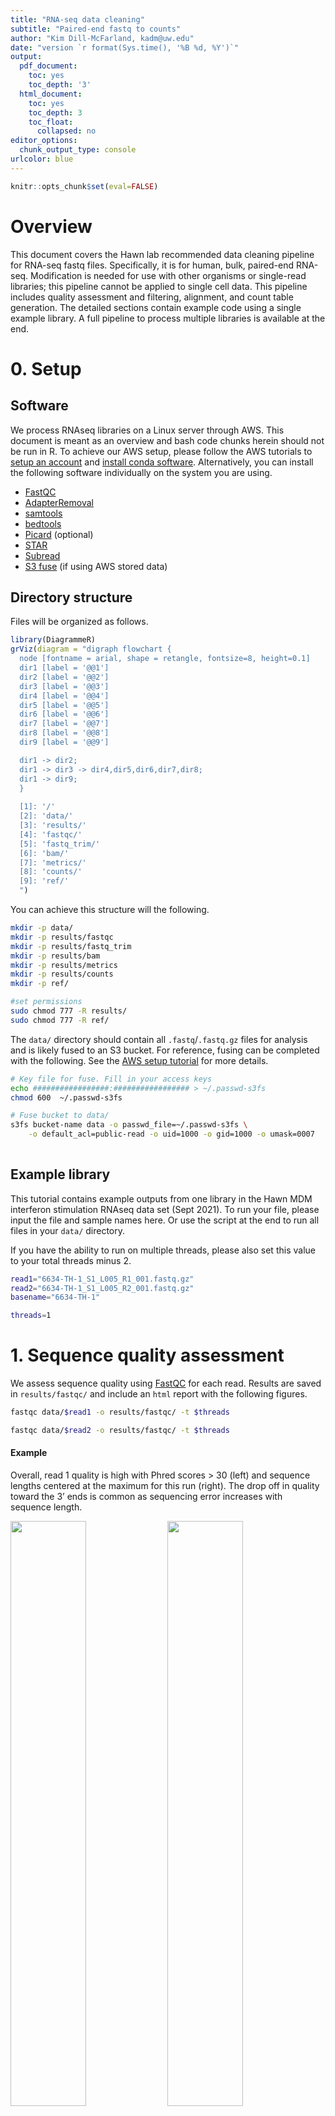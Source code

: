 ```yaml
---
title: "RNA-seq data cleaning"
subtitle: "Paired-end fastq to counts"
author: "Kim Dill-McFarland, kadm@uw.edu"
date: "version `r format(Sys.time(), '%B %d, %Y')`"
output:
  pdf_document:
    toc: yes
    toc_depth: '3'
  html_document:
    toc: yes
    toc_depth: 3
    toc_float:
      collapsed: no
editor_options:
  chunk_output_type: console
urlcolor: blue
---
```


```r
knitr::opts_chunk$set(eval=FALSE)
```

# Overview

This document covers the Hawn lab recommended data cleaning pipeline for RNA-seq fastq files. Specifically, it is for human, bulk, paired-end RNA-seq. Modification is needed for use with other organisms or single-read libraries; this pipeline cannot be applied to single cell data. This pipeline includes quality assessment and filtering, alignment, and count table generation. The detailed sections contain example code using a single example library. A full pipeline to process multiple libraries is available at the end.

# 0. Setup
## Software

We process RNAseq libraries on a Linux server through AWS. This document is meant as an overview and bash code chunks herein should not be run in R. To achieve our AWS setup, please follow the AWS tutorials to [setup an account][aws_tut] and [install conda software][conda_tut]. Alternatively, you can install the following software individually on the system you are using.

* [FastQC][FastQC]
* [AdapterRemoval][AdapterRemoval]
* [samtools][samtools]
* [bedtools][bedtools]
* [Picard][Picard] (optional)
* [STAR][STAR]
* [Subread][Subread]
* [S3 fuse][S3 fuse] (if using AWS stored data)

## Directory structure
Files will be organized as follows.

```r
library(DiagrammeR)
grViz(diagram = "digraph flowchart {
  node [fontname = arial, shape = retangle, fontsize=8, height=0.1]
  dir1 [label = '@@1']
  dir2 [label = '@@2']
  dir3 [label = '@@3']
  dir4 [label = '@@4']
  dir5 [label = '@@5']
  dir6 [label = '@@6']
  dir7 [label = '@@7']
  dir8 [label = '@@8']
  dir9 [label = '@@9']

  dir1 -> dir2;
  dir1 -> dir3 -> dir4,dir5,dir6,dir7,dir8;
  dir1 -> dir9;
  }
  
  [1]: '/'
  [2]: 'data/'
  [3]: 'results/'
  [4]: 'fastqc/'
  [5]: 'fastq_trim/'
  [6]: 'bam/'
  [7]: 'metrics/'
  [8]: 'counts/'
  [9]: 'ref/'
  ")
```

You can achieve this structure will the following.

```bash

mkdir -p data/
mkdir -p results/fastqc
mkdir -p results/fastq_trim
mkdir -p results/bam
mkdir -p results/metrics
mkdir -p results/counts
mkdir -p ref/

#set permissions
sudo chmod 777 -R results/
sudo chmod 777 -R ref/

```

The `data/` directory should contain all `.fastq`/`.fastq.gz` files for analysis and is likely fused to an S3 bucket. For reference, fusing can be completed with the following. See the [AWS setup tutorial][aws_tut] for more details.

```bash

# Key file for fuse. Fill in your access keys
echo #################:################# > ~/.passwd-s3fs
chmod 600  ~/.passwd-s3fs

# Fuse bucket to data/
s3fs bucket-name data -o passwd_file=~/.passwd-s3fs \
    -o default_acl=public-read -o uid=1000 -o gid=1000 -o umask=0007
    
```

## Example library
This tutorial contains example outputs from one library in the Hawn MDM interferon stimulation RNAseq data set (Sept 2021). To run your file, please input the file and sample names here. Or use the script at the end to run all files in your `data/` directory.

If you have the ability to run on multiple threads, please also set this value to your total threads minus 2. 

```bash

read1="6634-TH-1_S1_L005_R1_001.fastq.gz"
read2="6634-TH-1_S1_L005_R2_001.fastq.gz"
basename="6634-TH-1"

threads=1

```

# 1. Sequence quality assessment

We assess sequence quality using [FastQC][FastQC] for each read. Results are saved in `results/fastqc/` and include an `html` report with the following figures.

```bash

fastqc data/$read1 -o results/fastqc/ -t $threads

fastqc data/$read2 -o results/fastqc/ -t $threads

```

#### Example

Overall, read 1 quality is high with Phred scores > 30 (left) and sequence lengths centered at the maximum for this run (right). The drop off in quality toward the 3' ends is common as sequencing error increases with sequence length.

![](figs/per_base_quality_raw.png){width=49%} ![](figs/sequence_length_distribution_raw.png){width=49%}

There appear to be adapters present in these sequences. Here, FastQC identified the Illumina universal adapters toward the ends of sequences (left). This occurs when your biological sequence is shorter than the read length, and the sequencer goes beyond it into the adapter attaching DNA to the flow cell.

Not all adapters are identified by FastQC, so you can also check for them based on the sequence content (right). Adapters result in low diversity of per base content (*e.g.* percent of reads with each of ACTG at each position). This is seen here at the start of the sequences where the first 10 bp are disproportionately one or two base types.

Note that we do not see low diversity at the ends where we identified the universal adapters. This is because only up to ~25% of sequences have these adapters with the rest containing long enough amplicons to be entirely real data. Thus, per base content is not as impacted as it is with (likely) 100% of sequences having adapters at the start.
 
![](figs/adapter_content_raw.png){width=49%} ![](figs/per_base_sequence_content_raw.png){width=49%}

# 2. Adapter removal and quality filtering
Adapters are trimmed and sequences are quality filtered using [AdapterRemoval][AdapterRemoval]. Trimmed files are saved in `results/fastq_trim`.

In these data, we have both 5' and 3' adapter contamination. Thus, quality filtering includes:

* `--trim5p` trim the 5' end by N base pairs to remove adapters. This value should be equal to where the per base sequence content levels out around 25% for all base types.
* `--adapter1 --adapter2` trim bp that align to known adapter sequences.
* `--maxns` remove sequences with > N ambiguous base
* `--trimqualities --minquality` trim ends until reach base with quality > N
* `--minlength` remove reads < N bp in length

```bash

AdapterRemoval --file1 data/$read1 --file2 data/$read2 \
    --basename results/fastq_trim/$basename --gzip \
    --trim5p 10 --maxns 1 --minlength 15 \
    --trimqualities --minquality 30 \
    --adapter1 AGATCGGAAGAGCACACGTCTGAACTCCAGTCAC \
    --adapter2 AGATCGGAAGAGCGTCGTGTAGGGAAAGAGTGT \
    --threads $threads
    
```

### Alternate adapter filtering
The above code will work for most Hawn data sets. However, you may need to make some modifications.

* If your barcodes are a different length, modify the number of bp trimmed with `--trim5p`. 
* If you do not have barcode contamination, remove the `--trim5p` option.
* If you do not have adapter contamination, the original code will work but you can improve speed by removing the `--adapter1 --adapter2` options.
* If you have different adapters, modify the sequences after `--adapter1 --adapter2`. You can determine adapter sequences for several common library preparations [here][adapters] or by using

  ```bash
  AdapterRemoval --identify-adapters --file1 $read1 --file2 $read2 --threads $threads
  ```

### Re-assess quality
Next, we assess trimmed sequence quality using [FastQC][FastQC] again. Results are saved in `results/fastqc/`.

```bash

fastqc results/fastq_trim/$basename.pair1.truncated.gz -o results/fastqc/ -t $threads
    
fastqc results/fastq_trim/$basename.pair2.truncated.gz -o results/fastqc/ -t $threads

```

#### Example
Read 1 sequence quality is improved and adapters are no longer present in the data.

![](figs/per_base_quality_trim.png){width=49%} ![](figs/sequence_length_distribution_trim.png){width=49%}  
![](figs/adapter_content_trim.png){width=49%}  ![](figs/per_base_sequence_content_trim.png){width=49%}

# 3. Alignment to reference genome
Using [STAR][STAR], we align sequence data to the [GRCh38][GRCh38] reference human genome. Results are saved in `results/bam/`.

### Format reference genome
Look for the latest genome release at <https://ftp.ensembl.org/pub/> and set the release number here.

```bash

number="104"

```

Then, download the reference genome and create an alignment index.

```bash

#Set file structure
mkdir -p ref/release"$number"/STARref
sudo chmod 777 -R ref/

#Download reference
source_url="ftp://ftp.ensembl.org/pub/release-$number"

sudo curl -O --output-dir ref/release"$number"/STARref \
    $source_url/gtf/homo_sapiens/Homo_sapiens.GRCh38.$number.gtf.gz
    
sudo curl -O --output-dir ref/release"$number"/STARref \
    $source_url/fasta/homo_sapiens/dna/Homo_sapiens.GRCh38.dna.primary_assembly.fa.gz

gunzip ref/release"$number"/STARref/*

#Index genome
STAR --runMode genomeGenerate \
     --genomeDir ref/release$number/STARindex \
     --genomeFastaFiles \
        ref/release$number/STARref/Homo_sapiens.GRCh38.dna.primary_assembly.fa \
     --sjdbGTFfile ref/release$number/STARref/Homo_sapiens.GRCh38.$number.gtf \
     --sjdbOverhang 99 \
     --runThreadN $threads

```

#### Hawn lab members:
Check the S3 bucket `human-ref` for the latest release. If it is present, simply fuse this bucket to your `ref/` directory.

```bash

s3fs human-ref ref -o passwd_file=~/.passwd-s3fs \
    -o default_acl=public-read -o uid=1000 -o gid=1000 -o umask=0007
    
```

### Align sequences
Now we align sequences to the reference index and save the alignment in a compressed BAM file sorted by genome position.

```bash

STAR --genomeDir ref/release$number/STARindex \
         --readFilesIn results/fastq_trim/$basename.pair1.truncated.gz \
                       results/fastq_trim/$basename.pair2.truncated.gz \
         --readFilesCommand zcat \
         --outFileNamePrefix results/bam/"$basename"_ \
         --outSAMtype BAM SortedByCoordinate \
         --runThreadN $threads \
         --runRNGseed 8756
         
```

# 4. Alignment quality assessment and filtering
Alignments are filtered with [samtools][samtools] `view` with the following flags. Results are saved in `results/bam/`. If you require different filtering, Broad has a nice [tool][Btool] for determining flag values.

* `-h` keep header
* `-f 3` keep paired reads where both mapped
* `-F 1284` remove unmapped reads, non-primary alignments, and PCR duplicates
* `-q 30` remove alignments with MAPQ < 30

```bash

samtools view results/bam/"$basename"_Aligned.sortedByCoord.out.bam \
      -h -f 3 -F 1284 -q 30 -@ $threads \
      -o results/bam/"$basename"_filter.bam

```

Then, we assess alignment quality before and after filtering with [samtools][samtools] `flagstat`. Results are saved in `results/metrics/`.

```bash

samtools flagstat results/bam/"$basename"_Aligned.sortedByCoord.out.bam \
    -@ $threads > results/metrics/"$basename"_Aligned_flagstat.tsv

samtools flagstat results/bam/"$basename"_filter.bam \
    -@ $threads > results/metrics/"$basename"_filter_flagstat.tsv
    
```

#### Example
`flagstat` results are formatted as total reads passing QC + total reads failing QC. Since we filtered separately with `view` and did not input any QC into `flagstat`, all our failed values should be 0, and we need only look at the first values.

Here, we see that `r 61871001-56417334` sequences were removed during alignment filtering (1). These were mainly secondary alignments (2), unpaired reads (3 compared to totals in 1), and PCR duplicates (4). After filtering, read 1 contains about 56 million reads

Ref | Aligned | Aligned, filtered | Flag
--- | ------- | ----------------- | ----
1   | 61871001 + 0 | 56417334 + 0 | in total (QC-passed reads + QC-failed reads)
2   | 3052746 + 0 | 0 + 0 | secondary
.   | 0 + 0 | 0 + 0 | supplementary
.   | 0 + 0 | 0 + 0 | duplicates
.   | 61871001 + 0 | 56417334 + 0 | mapped (100.00% : N/A)
.   | 58818255 + 0 | 56417334 + 0 | paired in sequencing
.   | 29409871 + 0 | 28208667 + 0 | read1
.   | 29408384 + 0 | 28208667 + 0 | read2
3   | 58816556 + 0 | 56417334 + 0 | properly paired (100.00% : N/A)
3   | 58816556 + 0 | 56417334 + 0 | with itself and mate mapped
4   | 1699 + 0 | 0 + 0 | singletons (0.00% : N/A)
.   | 0 + 0 | 0 + 0 | with mate mapped to a different chr
.   | 0 + 0 | 0 + 0 | with mate mapped to a different chr (mapQ>=5)

### Optional alignment assessment
[Picard][Picard] is another tool useful for assessing alignment quality. [Picard metrics][Pmetric] include median coefficient of variation (CV) of coverage, alignment percentage, etc. While these metrics are useful, this program is very slow and cannot run on multiple threads. Thus, you may wish to skip this assessment for large data sets.

Download Picard reference. **Hawn lab members**, this reference is already in your `ref/` directory if you previously fused to the `human-ref` bucket.

```bash

#Set file structure
mkdir -p ref/PICARDref
sudo chmod 777 -R ref/

#Download reference
sudo curl -O --output-dir ref/PICARDref \
    http://hgdownload.cse.ucsc.edu/goldenPath/hg38/database/refFlat.txt.gz
    
gunzip ref/PICARDref/refFlat.txt.gz

## Remove "chr" in chromosome name to match ensembl alignment using in STAR
sed 's/chr//' ref/PICARDref/refFlat.txt > ref/PICARDref/refFlat.ensembl.txt

```

Then, run Picard `CollectRnaSeqMetrics`. 

*Note: Your Picard executable will have a different file path if you did not install with conda. Also, please update to the latest Picard version as necessary.*

```bash

java -jar ~/apps/anaconda/share/picard-2.26.2-0/picard.jar \
        CollectRnaSeqMetrics \
        REF_FLAT=ref/PICARDref/refFlat.ensembl.txt \
        INPUT=results/bam/"$basename"_Aligned.sortedByCoord.out.bam  \
        OUTPUT=results/metrics/"$basename"_Aligned_picard.tsv \
        ASSUME_SORTED=true STRAND_SPECIFICITY=NONE MINIMUM_LENGTH=500 \
        QUIET=true VERBOSITY=ERROR
        
```

#### Example
Below are all the metrics Picard calculates. We generally only use `MEDIAN_CV_COVERAGE`, which is a measure of coverage with 0 being ideal (no variation in coverage across all genes in the genome) and greater than 1 being poor (lots of variation in coverage).

```r
data.frame(Metric=c("PF_BASES","PF_ALIGNED_BASES","RIBOSOMAL_BASES","CODING_BASES",
                            "UTR_BASES","INTRONIC_BASES","INTERGENIC_BASES","IGNORED_READS",
                            "CORRECT_STRAND_READS","INCORRECT_STRAND_READS",
                            "NUM_R1_TRANSCRIPT_STRAND_READS","NUM_R2_TRANSCRIPT_STRAND_READS",
                            "NUM_UNEXPLAINED_READS","PCT_R1_TRANSCRIPT_STRAND_READS",
                            "PCT_R2_TRANSCRIPT_STRAND_READS","PCT_RIBOSOMAL_BASES",
                            "PCT_CODING_BASES","PCT_UTR_BASES","PCT_INTRONIC_BASES",
                            "PCT_INTERGENIC_BASES","PCT_MRNA_BASES","PCT_USABLE_BASES",
                            "PCT_CORRECT_STRAND_READS","MEDIAN_CV_COVERAGE","MEDIAN_5PRIME_BIAS",
                            "MEDIAN_3PRIME_BIAS","MEDIAN_5PRIME_TO_3PRIME_BIAS",
                            "SAMPLE","LIBRARY","READ_GROUP"),
                     Value=c(8208538047,8133215003,NA,3544622408,2415868363,1890267853,282456379,0,
                             0,0,154837,17949451,994151,0.008553,0.991447,NA,0.435821,0.297037,
                             0.232413,0.034729,0.732858,0.726133,0,0.658344,0.332954,0.159626,
                             1.556895,NA,NA,NA)) %>% 
  dplyr::mutate(Value = ifelse(Value<0.1,format(Value, scientific=FALSE),
                               Value)) %>% 
knitr::kable() %>%
kableExtra::kable_styling(bootstrap_options = "striped", full_width = FALSE,
                          latex_options = "HOLD_position", font_size = 9)
```

# 5. Count table generation
Finally, we count reads in gene exons with [Subread][Subread] `featureCounts`. This function can also explore any sequence type listed in the `gtf` file, though exons are the standard type for differential expression analysis.

```bash

featureCounts -T $threads -g gene_id -t exon -p \
  -a ref/release$number/STARref/Homo_sapiens.GRCh38.$number.gtf \
  -o results/counts/MDM-IFN.featurecounts.tsv \
  results/bam/*filter.bam

```

This counts table is used for subsequent analyses such as differential gene expression, gene module building, gene set enrichment, etc. as seen in the next tutorials.

# Batch script

This bash script will run the above pipeline for all `.fastq` files in a directory. You should complete the setup variables at the beginning specific to your data.

```bash

#!/bin/bash

##### Bulk paired-end RNAseq data cleaning ######

########################################
## Setup
########################################
# Directory names must NOT end in /

project_name="MDM-IFN"
data_dir="data"
threads=30
adapter_length=10
number=104

# Create directory structure
mkdir -p results/fastqc
mkdir -p results/fastq_trim
mkdir -p results/bam
mkdir -p results/metrics
mkdir -p results/counts
mkdir -p ref/

#set permissions
sudo chmod 777 -R results/
sudo chmod 777 -R ref/

########################################
## Quality assessment 1
########################################

for file in $data_dir/*fastq.gz ;
do
  fastqc $file -o results/fastqc/ -t $threads
done

########################################
## Adapter removal
########################################

paste <(ls $data_dir/*R1_001.fastq.gz) \
      <(ls $data_dir/*R2_001.fastq.gz) |

while read file1 file2;
do
  name=$(paste -d '\0' \
            <(echo 'results/fastq_trim/') \
            <(awk -F'[_]S' '{print $1}' <(basename $file1)))
  
  AdapterRemoval --file1 $file1 --file2 $file2 \
    --basename $name --gzip \
    --trim5p $adapter_length --maxns 1 --minlength 15 \
    --trimqualities --minquality 30 \
    --adapter1 AGATCGGAAGAGCACACGTCTGAACTCCAGTCAC \
    --adapter2 AGATCGGAAGAGCGTCGTGTAGGGAAAGAGTGT \
    --threads $threads
done
      
########################################
## Quality assessment 2
########################################

for file in results/fastq_trim/*pair[12].truncated.gz ;
do
  fastqc $file -o results/fastqc/ -t $threads
done
    
########################################
## Alignment reference
########################################

#Set file structure
mkdir -p ref/release"$number"/STARref
sudo chmod 777 -R ref/

#Download reference
sudo curl -O --output-dir ref/release"$number"/STARref \
    ftp://ftp.ensembl.org/pub/release-$number/gtf/homo_sapiens/Homo_sapiens.GRCh38.$number.gtf.gz
    
sudo curl -O --output-dir ref/release"$number"/STARref \
    ftp://ftp.ensembl.org/pub/release-$number/fasta/homo_sapiens/dna/Homo_sapiens.GRCh38.dna.primary_assembly.fa.gz

gunzip ref/release"$number"/STARref/*

#Index genome
STAR --runMode genomeGenerate \
     --genomeDir ref/release$number/STARindex \
     --genomeFastaFiles \
        ref/release$number/STARref/Homo_sapiens.GRCh38.dna.primary_assembly.fa \
     --sjdbGTFfile ref/release$number/STARref/Homo_sapiens.GRCh38.$number.gtf \
     --sjdbOverhang 99 \
     --runThreadN $threads

#Move log file to within reference directory
mv Log.out ref/release$number/STARindex/

########################################
## Alignment
########################################
paste <(ls results/fastq_trim/*.pair1.truncated.gz) \
      <(ls results/fastq_trim/*.pair2.truncated.gz) |

while read file1 file2;
do
    echo "Aligning" $(basename  -- "$file1");
    
    name=$(paste -d '\0' \
            <(echo 'results/bam/') \
            <(awk -F'[.]pair' '{print $1}' <(basename $file1)) \
            <(echo '_'))
    
    STAR --genomeDir ref/release$number/STARindex \
         --readFilesIn $file1 $file2 \
         --readFilesCommand zcat \
         --outFileNamePrefix $name \
         --outSAMtype BAM SortedByCoordinate \
         --runThreadN $threads \
         --runRNGseed 8756
done

########################################
## Quality filter alignment
########################################

for file in results/bam/*_Aligned.sortedByCoord.out.bam ;
do
  name=$(paste -d '\0' \
            <(echo 'results/bam/') \
            <(awk -F'[_]Aligned' '{print $1}' <(basename $file)) \
            <(echo '_filter.bam'))
  
  samtools view $file -h -f 3 -F 1284 -q 30 -@ $threads > $name
done

########################################
## flagstat
########################################
for file in results/bam/*.bam ;
do
  name=$(paste -d '\0' \
            <(echo 'results/metrics/') \
            <(awk -F'[.]' '{print $1}' <(basename $file)) \
            <(echo '_flagstat.tsv'))
            
  samtools flagstat -@ $threads $file > $name
done

########################################
## Picard
########################################
#Set file structure
mkdir -p ref/PICARDref
sudo chmod 777 -R ref/

#Download reference
sudo curl -O --output-dir ref/PICARDref \
    http://hgdownload.cse.ucsc.edu/goldenPath/hg38/database/refFlat.txt.gz
    
gunzip ref/PICARDref/refFlat.txt.gz

## Remove "chr" in chromosome name to match ensembl alignment using in STAR
sed 's/chr//' ref/PICARDref/refFlat.txt > ref/PICARDref/refFlat.ensembl.txt

for file in results/bam/*sortedByCoord.out.bam ;
do
  name=$(paste -d '\0' \
            <(echo 'results/metrics/') \
            <(awk -F'[.]' '{print $1}' <(basename $file)) \
            <(echo '_picard.tsv'))
            
  
    java -jar ~/apps/anaconda/share/picard-2.26.2-0/picard.jar \
        CollectRnaSeqMetrics \
        REF_FLAT=ref/PICARDref/refFlat.ensembl.txt \
        INPUT=$file OUTPUT=$name \
        ASSUME_SORTED=true STRAND_SPECIFICITY=NONE MINIMUM_LENGTH=500 \
        QUIET=true VERBOSITY=ERROR
done

########################################
## Count reads in genes
########################################

featureCounts -T $threads -g gene_id -t exon -p \
  -a ref/release$number/STARref/Homo_sapiens.GRCh38.$number.gtf \
  -o results/counts/$project_name.featurecounts.tsv \
  results/bam/*filter.bam

################# END ##################

```

[aws_tut]: https://github.com/BIGslu/tutorials/blob/main/AWS/1.AWS_setup_tutorial.pdf
[conda_tut]: https://github.com/BIGslu/tutorials/blob/main/AWS/2.AWS_conda_setup.pdf
[FastQC]: https://www.bioinformatics.babraham.ac.uk/projects/fastqc/
[AdapterRemoval]: https://adapterremoval.readthedocs.io/en/latest/
[adapters]: https://support-docs.illumina.com/SHARE/AdapterSeq/Content/SHARE/AdapterSeq/AdapterSequencesIntro.htm
[samtools]: http://www.htslib.org/
[bedtools]: https://bedtools.readthedocs.io/en/latest/
[Picard]: https://broadinstitute.github.io/picard/
[Pmetric]: https://personal.broadinstitute.org/picard/picard_metric_definitions.html#RnaSeqMetrics
[STAR]: https://github.com/alexdobin/STAR
[GRCh38]: https://www.ncbi.nlm.nih.gov/assembly/GCF_000001405.26/
[Subread]: http://subread.sourceforge.net/
[S3 fuse]: https://github.com/s3fs-fuse/s3fs-fuse
[Btool]: http://broadinstitute.github.io/picard/explain-flags.html
